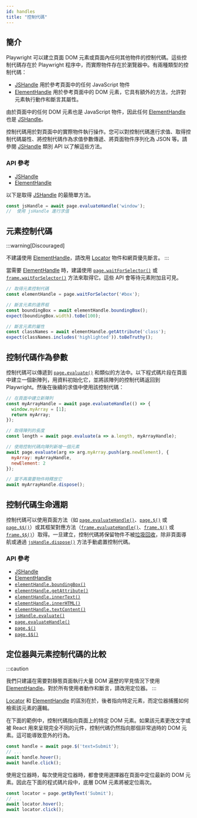 ```yaml
---
id: handles
title: "控制代碼"
---
```


## 簡介

Playwright 可以建立頁面 DOM 元素或頁面內任何其他物件的控制代碼。這些控制代碼存在於 Playwright 程序中，而實際物件存在於瀏覽器中。有兩種類型的控制代碼：
- [JSHandle] 用於參考頁面中的任何 JavaScript 物件
- [ElementHandle] 用於參考頁面中的 DOM 元素，它具有額外的方法，允許對元素執行動作和斷言其屬性。

由於頁面中的任何 DOM 元素也是 JavaScript 物件，因此任何 [ElementHandle] 也是 [JSHandle]。

控制代碼用於對頁面中的實際物件執行操作。您可以對控制代碼進行求值、取得控制代碼屬性、將控制代碼作為求值參數傳遞、將頁面物件序列化為 JSON 等。請參閱 [JSHandle] 類別 API 以了解這些方法。

### API 參考
- [JSHandle]
- [ElementHandle]

以下是取得 [JSHandle] 的最簡單方法。

```js
const jsHandle = await page.evaluateHandle('window');
//  使用 jsHandle 進行求值
```

## 元素控制代碼

:::warning[Discouraged]

不建議使用 [ElementHandle]，請改用 [Locator] 物件和網頁優先斷言。
:::

當需要 [ElementHandle] 時，建議使用 [`page.waitForSelector()`](/api/class-page.mdx#page-wait-for-selector) 或 [`frame.waitForSelector()`](/api/class-frame.mdx#frame-wait-for-selector) 方法來取得它。這些 API 會等待元素附加且可見。

```js
// 取得元素控制代碼
const elementHandle = page.waitForSelector('#box');

// 斷言元素的邊界框
const boundingBox = await elementHandle.boundingBox();
expect(boundingBox.width).toBe(100);

// 斷言元素的屬性
const classNames = await elementHandle.getAttribute('class');
expect(classNames.includes('highlighted')).toBeTruthy();
```

## 控制代碼作為參數

控制代碼可以傳遞到 [`page.evaluate()`](/api/class-page.mdx#page-evaluate) 和類似的方法中。以下程式碼片段在頁面中建立一個新陣列，用資料初始化它，並將該陣列的控制代碼返回到 Playwright。然後在後續的求值中使用該控制代碼：

```js
// 在頁面中建立新陣列
const myArrayHandle = await page.evaluateHandle(() => {
  window.myArray = [1];
  return myArray;
});

// 取得陣列的長度
const length = await page.evaluate(a => a.length, myArrayHandle);

// 使用控制代碼向陣列新增一個元素
await page.evaluate(arg => arg.myArray.push(arg.newElement), {
  myArray: myArrayHandle,
  newElement: 2
});

// 當不再需要物件時釋放它
await myArrayHandle.dispose();
```

## 控制代碼生命週期

控制代碼可以使用頁面方法（如 [`page.evaluateHandle()`](/api/class-page.mdx#page-evaluate-handle)、[`page.$()`](/api/class-page.mdx#page-query-selector) 或 [`page.$$()`](/api/class-page.mdx#page-query-selector-all)）或其框架對應方法（[`frame.evaluateHandle()`](/api/class-frame.mdx#frame-evaluate-handle)、[`frame.$()`](/api/class-frame.mdx#frame-query-selector) 或 [`frame.$$()`](/api/class-frame.mdx#frame-query-selector-all)）取得。一旦建立，控制代碼將保留物件不被[垃圾回收](https://developer.mozilla.org/en-US/docs/Web/JavaScript/Memory_Management)，除非頁面導航或通過 [`jsHandle.dispose()`](/api/class-jshandle.mdx#js-handle-dispose) 方法手動處置控制代碼。

### API 參考
- [JSHandle]
- [ElementHandle]
- [`elementHandle.boundingBox()`](/api/class-elementhandle.mdx#element-handle-bounding-box)
- [`elementHandle.getAttribute()`](/api/class-elementhandle.mdx#element-handle-get-attribute)
- [`elementHandle.innerText()`](/api/class-elementhandle.mdx#element-handle-inner-text)
- [`elementHandle.innerHTML()`](/api/class-elementhandle.mdx#element-handle-inner-html)
- [`elementHandle.textContent()`](/api/class-elementhandle.mdx#element-handle-text-content)
- [`jsHandle.evaluate()`](/api/class-jshandle.mdx#js-handle-evaluate)
- [`page.evaluateHandle()`](/api/class-page.mdx#page-evaluate-handle)
- [`page.$()`](/api/class-page.mdx#page-query-selector)
- [`page.$$()`](/api/class-page.mdx#page-query-selector-all)

## 定位器與元素控制代碼的比較

:::caution

我們只建議在需要對靜態頁面執行大量 DOM 遍歷的罕見情況下使用 [ElementHandle]。對於所有使用者動作和斷言，請改用定位器。
:::

[Locator] 和 [ElementHandle] 的區別在於，後者指向特定元素，而定位器捕獲如何檢索該元素的邏輯。

在下面的範例中，控制代碼指向頁面上的特定 DOM 元素。如果該元素更改文字或被 React 用來呈現完全不同的元件，控制代碼仍然指向那個非常過時的 DOM 元素。這可能導致意外的行為。

```js
const handle = await page.$('text=Submit');
// ...
await handle.hover();
await handle.click();
```

使用定位器時，每次使用定位器時，都會使用選擇器在頁面中定位最新的 DOM 元素。因此在下面的程式碼片段中，底層 DOM 元素將被定位兩次。

```js
const locator = page.getByText('Submit');
// ...
await locator.hover();
await locator.click();
```


[Accessibility]: /api/class-accessibility.mdx "Accessibility"
[Android]: /api/class-android.mdx "Android"
[AndroidDevice]: /api/class-androiddevice.mdx "AndroidDevice"
[AndroidInput]: /api/class-androidinput.mdx "AndroidInput"
[AndroidSocket]: /api/class-androidsocket.mdx "AndroidSocket"
[AndroidWebView]: /api/class-androidwebview.mdx "AndroidWebView"
[APIRequest]: /api/class-apirequest.mdx "APIRequest"
[APIRequestContext]: /api/class-apirequestcontext.mdx "APIRequestContext"
[APIResponse]: /api/class-apiresponse.mdx "APIResponse"
[APIResponseAssertions]: /api/class-apiresponseassertions.mdx "APIResponseAssertions"
[Browser]: /api/class-browser.mdx "Browser"
[BrowserContext]: /api/class-browsercontext.mdx "BrowserContext"
[BrowserServer]: /api/class-browserserver.mdx "BrowserServer"
[BrowserType]: /api/class-browsertype.mdx "BrowserType"
[CDPSession]: /api/class-cdpsession.mdx "CDPSession"
[Clock]: /api/class-clock.mdx "Clock"
[ConsoleMessage]: /api/class-consolemessage.mdx "ConsoleMessage"
[Coverage]: /api/class-coverage.mdx "Coverage"
[Dialog]: /api/class-dialog.mdx "Dialog"
[Download]: /api/class-download.mdx "Download"
[Electron]: /api/class-electron.mdx "Electron"
[ElectronApplication]: /api/class-electronapplication.mdx "ElectronApplication"
[ElementHandle]: /api/class-elementhandle.mdx "ElementHandle"
[FileChooser]: /api/class-filechooser.mdx "FileChooser"
[Frame]: /api/class-frame.mdx "Frame"
[FrameLocator]: /api/class-framelocator.mdx "FrameLocator"
[GenericAssertions]: /api/class-genericassertions.mdx "GenericAssertions"
[JSHandle]: /api/class-jshandle.mdx "JSHandle"
[Keyboard]: /api/class-keyboard.mdx "Keyboard"
[Locator]: /api/class-locator.mdx "Locator"
[LocatorAssertions]: /api/class-locatorassertions.mdx "LocatorAssertions"
[Logger]: /api/class-logger.mdx "Logger"
[Mouse]: /api/class-mouse.mdx "Mouse"
[Page]: /api/class-page.mdx "Page"
[PageAssertions]: /api/class-pageassertions.mdx "PageAssertions"
[Playwright]: /api/class-playwright.mdx "Playwright"
[PlaywrightAssertions]: /api/class-playwrightassertions.mdx "PlaywrightAssertions"
[Request]: /api/class-request.mdx "Request"
[Response]: /api/class-response.mdx "Response"
[Route]: /api/class-route.mdx "Route"
[Selectors]: /api/class-selectors.mdx "Selectors"
[SnapshotAssertions]: /api/class-snapshotassertions.mdx "SnapshotAssertions"
[TimeoutError]: /api/class-timeouterror.mdx "TimeoutError"
[Touchscreen]: /api/class-touchscreen.mdx "Touchscreen"
[Tracing]: /api/class-tracing.mdx "Tracing"
[Video]: /api/class-video.mdx "Video"
[WebError]: /api/class-weberror.mdx "WebError"
[WebSocket]: /api/class-websocket.mdx "WebSocket"
[WebSocketRoute]: /api/class-websocketroute.mdx "WebSocketRoute"
[Worker]: /api/class-worker.mdx "Worker"
[Fixtures]: /api/class-fixtures.mdx "Fixtures"
[FullConfig]: /api/class-fullconfig.mdx "FullConfig"
[FullProject]: /api/class-fullproject.mdx "FullProject"
[Location]: /api/class-location.mdx "Location"
[Test]: /api/class-test.mdx "Test"
[TestConfig]: /api/class-testconfig.mdx "TestConfig"
[TestInfo]: /api/class-testinfo.mdx "TestInfo"
[TestInfoError]: /api/class-testinfoerror.mdx "TestInfoError"
[TestOptions]: /api/class-testoptions.mdx "TestOptions"
[TestProject]: /api/class-testproject.mdx "TestProject"
[TestStepInfo]: /api/class-teststepinfo.mdx "TestStepInfo"
[WorkerInfo]: /api/class-workerinfo.mdx "WorkerInfo"
[Reporter]: /api/class-reporter.mdx "Reporter"
[Suite]: /api/class-suite.mdx "Suite"
[TestCase]: /api/class-testcase.mdx "TestCase"
[TestError]: /api/class-testerror.mdx "TestError"
[TestResult]: /api/class-testresult.mdx "TestResult"
[TestStep]: /api/class-teststep.mdx "TestStep"
[Element]: https://developer.mozilla.org/en-US/docs/Web/API/element "Element"
[EvaluationArgument]: /evaluating.mdx#evaluation-argument "EvaluationArgument"
[Promise]: https://developer.mozilla.org/en-US/docs/Web/JavaScript/Reference/Global_Objects/Promise "Promise"
[iterator]: https://developer.mozilla.org/en-US/docs/Web/JavaScript/Reference/Iteration_protocols "Iterator"
[origin]: https://developer.mozilla.org/en-US/docs/Glossary/Origin "Origin"
[selector]: https://developer.mozilla.org/en-US/docs/Web/CSS/CSS_Selectors "selector"
[Serializable]: https://developer.mozilla.org/en-US/docs/Web/JavaScript/Reference/Global_Objects/JSON/stringify#Description "Serializable"
[UIEvent.detail]: https://developer.mozilla.org/en-US/docs/Web/API/UIEvent/detail "UIEvent.detail"
[UnixTime]: https://en.wikipedia.org/wiki/Unix_time "Unix Time"
[xpath]: https://developer.mozilla.org/en-US/docs/Web/XPath "xpath"

[Array]: https://developer.mozilla.org/en-US/docs/Web/JavaScript/Reference/Global_Objects/Array "Array"
[boolean]: https://developer.mozilla.org/en-US/docs/Web/JavaScript/Data_structures#Boolean_type "Boolean"
[Buffer]: https://nodejs.org/api/buffer.html#buffer_class_buffer "Buffer"
[ChildProcess]: https://nodejs.org/api/child_process.html "ChildProcess"
[Date]: https://developer.mozilla.org/en-US/docs/Web/JavaScript/Reference/Global_Objects/Date "Date"
[Error]: https://nodejs.org/api/errors.html#errors_class_error "Error"
[EventEmitter]: https://nodejs.org/api/events.html#events_class_eventemitter "EventEmitter"
[function]: https://developer.mozilla.org/en-US/docs/Web/JavaScript/Reference/Global_Objects/Function "Function"
[FormData]: https://developer.mozilla.org/en-US/docs/Web/API/FormData "FormData"
[Map]: https://developer.mozilla.org/en-US/docs/Web/JavaScript/Reference/Global_Objects/Map "Map"
[Metadata]: https://developer.mozilla.org/en-US/docs/Web/JavaScript/Reference/Global_Objects/Object "Object&lt;string, any&gt;"
[null]: https://developer.mozilla.org/en-US/docs/Web/JavaScript/Reference/Global_Objects/null "null"
[number]: https://developer.mozilla.org/en-US/docs/Web/JavaScript/Data_structures#Number_type "Number"
[Object]: https://developer.mozilla.org/en-US/docs/Web/JavaScript/Reference/Global_Objects/Object "Object"
[Promise]: https://developer.mozilla.org/en-US/docs/Web/JavaScript/Reference/Global_Objects/Promise "Promise"
[Readable]: https://nodejs.org/api/stream.html#stream_class_stream_readable "Readable"
[ReadStream]: https://nodejs.org/api/fs.html#class-fsreadstream "ReadStream"
[RegExp]: https://developer.mozilla.org/en-US/docs/Web/JavaScript/Reference/Global_Objects/RegExp "RegExp"
[string]: https://developer.mozilla.org/en-US/docs/Web/JavaScript/Data_structures#String_type "string"
[void]: https://developer.mozilla.org/en-US/docs/Web/JavaScript/Reference/Global_Objects/undefined "void"
[URL]: https://nodejs.org/api/url.html "URL"
[URLSearchParams]: https://developer.mozilla.org/en-US/docs/Web/API/URLSearchParams "URLSearchParams"

[all available image tags]: https://mcr.microsoft.com/en-us/product/playwright/about "all available image tags"
[Microsoft Artifact Registry]: https://mcr.microsoft.com/en-us/product/playwright/about "Microsoft Artifact Registry"
[Dockerfile.noble]: https://github.com/microsoft/playwright/blob/main/utils/docker/Dockerfile.noble "Dockerfile.noble"
